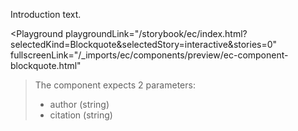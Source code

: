 
Introduction text.

<Playground playgroundLink="/storybook/ec/index.html?selectedKind=Blockquote&selectedStory=interactive&stories=0"
fullscreenLink="/_imports/ec/components/preview/ec-component-blockquote.html"
>
  <Blockquote
    author="President Juncker"
    citation="An interconnected grid will help deliver the ultimate goal of the Energy Union, to ensure affordable, secure and sustainable energy, and also growth across the EU."
  />
</Playground>

The component expects 2 parameters:

- author (string)
- citation (string)
